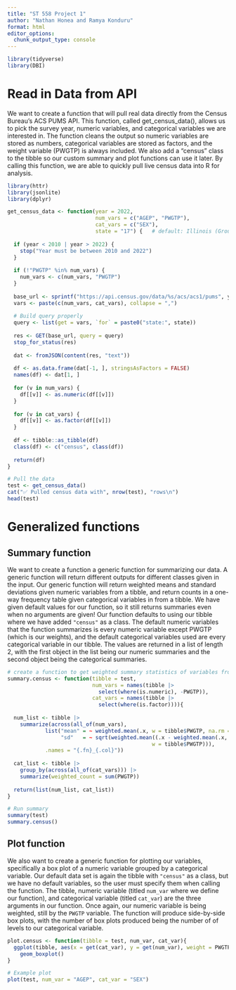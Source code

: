 ```yaml
---
title: "ST 558 Project 1"
author: "Nathan Honea and Ramya Konduru"
format: html
editor_options: 
  chunk_output_type: console
---
```


```r
library(tidyverse)
library(DBI)
```

# Read in Data from API

We want to create a function that will pull real data directly from the Census Bureau’s ACS PUMS API. This function, called get_census_data(), allows us to pick the survey year, numeric variables, and categorical variables we are interested in. The function cleans the output so numeric variables are stored as numbers, categorical variables are stored as factors, and the weight variable (PWGTP) is always included. We also add a "census" class to the tibble so our custom summary and plot functions can use it later. By calling this function, we are able to quickly pull live census data into R for analysis.


```r
library(httr)
library(jsonlite)
library(dplyr)

get_census_data <- function(year = 2022,
                            num_vars = c("AGEP", "PWGTP"), 
                            cat_vars = c("SEX"),
                            state = "17") {   # default: Illinois (Group 17)
  
  if (year < 2010 | year > 2022) {
    stop("Year must be between 2010 and 2022")
  }
  
  if (!"PWGTP" %in% num_vars) {
    num_vars <- c(num_vars, "PWGTP")
  }
  
  base_url <- sprintf("https://api.census.gov/data/%s/acs/acs1/pums", year)
  vars <- paste(c(num_vars, cat_vars), collapse = ",")
  
  # Build query properly
  query <- list(get = vars, `for` = paste0("state:", state))
  
  res <- GET(base_url, query = query)
  stop_for_status(res)
  
  dat <- fromJSON(content(res, "text"))
  
  df <- as.data.frame(dat[-1, ], stringsAsFactors = FALSE)
  names(df) <- dat[1, ]
  
  for (v in num_vars) {
    df[[v]] <- as.numeric(df[[v]])
  }
  
  for (v in cat_vars) {
    df[[v]] <- as.factor(df[[v]])
  }
  
  df <- tibble::as_tibble(df)
  class(df) <- c("census", class(df))
  
  return(df)
}

# Pull the data
test <- get_census_data()
cat("✅ Pulled census data with", nrow(test), "rows\n")
head(test)

```

# Generalized functions

## Summary function

We want to create a function a generic function for summarizing our data. A generic function will return different outputs for different classes given in the input. Our generic function will return weighted means and standard deviations given numeric variables from a tibble, and return counts in a one-way frequency table given categorical variables in from a tibble. We have given default values for our function, so it still returns summaries even when no arguments are given! Our function defaults to using our tibble where we have added `"census"` as a class. The default numeric variables that the function summarizes is every numeric variable except PWGTP (which is our weights), and the default categorical variables used are every categorical variable in our tibble. The values are returned in a list of length 2, with the first object in the list being our numeric summaries and the second object being the categorical summaries.

```r
# create a function to get weighted summary statistics of variables from our census data, with the PWGTP variable being our weight
summary.census <- function(tibble = test, 
                           num_vars = names(tibble |> 
                             select(where(is.numeric), -PWGTP)), 
                           cat_vars = names(tibble |> 
                             select(where(is.factor)))){
  
  num_list <- tibble |> 
    summarize(across(all_of(num_vars),
            list("mean" = ~ weighted.mean(.x, w = tibble$PWGTP, na.rm = TRUE), 
                 "sd"   = ~ sqrt(weighted.mean((.x - weighted.mean(.x, tibble$PWGTP))^2, 
                                              w = tibble$PWGTP))),
            .names = "{.fn}_{.col}"))
  
  cat_list <- tibble |> 
    group_by(across(all_of(cat_vars))) |>
    summarize(weighted_count = sum(PWGTP))
  
  return(list(num_list, cat_list))
}

# Run summary
summary(test)
summary.census()

```

## Plot function

We also want to create a generic function for plotting our variables, specifically a box plot of a numeric variable grouped by a categorical variable. Our default data set is again the tibble with `"census"` as a class, but we have no default variables, so the user must specify them when calling the function. The tibble, numeric variable (titled `num_var` where we define our function), and categorical variable (titled `cat_var`) are the three arguments in our function. Once again, our numeric variable is being weighted, still by the `PWGTP` variable. The function will produce side-by-side box plots, with the number of box plots produced being the number of of levels to our categorical variable.

```r

plot.census <- function(tibble = test, num_var, cat_var){
  ggplot(tibble, aes(x = get(cat_var), y = get(num_var), weight = PWGTP)) +
    geom_boxplot()
}

# Example plot
plot(test, num_var = "AGEP", cat_var = "SEX")

```

